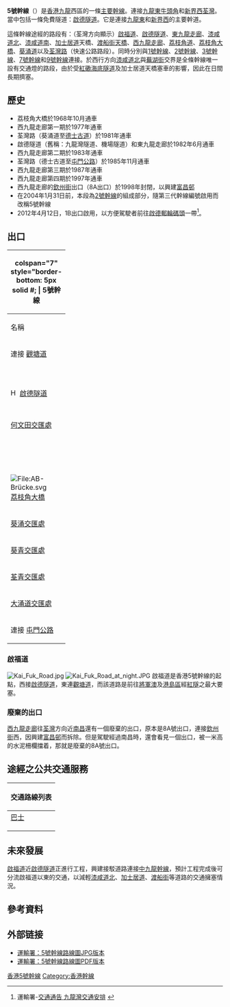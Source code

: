 {{Infobox road2
| country = HKG
| name = 5號幹線
| type = route
| route = 5
| map = HK Route5 map.svg
| map_notes = 5號幹線示意圖
| length_km = 17.9
| established = 1968年
| history = 1960年代動工建造
| terminus_a = [[觀塘區|觀塘區]][[牛頭角|牛頭角]]（[[7號幹線|7號幹線]]出口5D）
| junction = 30個出口
| direction_a = 東
| terminus_b = [[荃灣區|荃灣區]][[柴灣角|柴灣角]]（[[9號幹線|9號幹線]]出口24A）
| direction_b = 西
}}
'''5號幹線'''（{{lang-en|'''Route 5'''}}）是[[香港|香港]][[九龍|九龍]]西區的一條[[香港幹線編號系統|主要幹線]]。連接[[九龍東|九龍東]][[牛頭角|牛頭角]]和[[新界西|新界西]][[荃灣|荃灣]]。當中包括一條免費隧道：[[啟德隧道|啟德隧道]]。它是連接[[九龍東|九龍東]]和[[新界西|新界西]]的主要幹道。

這條幹線途經的路段有：（荃灣方向顯示）[[啟福道|啟福道]]、[[啟德隧道|啟德隧道]]、[[東九龍走廊|東九龍走廊]]、[[漆咸道|漆咸道北]]、[[漆咸道|漆咸道南]]、[[加士居道|加士居道]]天橋、[[渡船街_(香港)|渡船街天橋]]、[[西九龍走廊|西九龍走廊]]、[[荔枝角道|荔枝角道]]、[[荔枝角大橋|荔枝角大橋]]、[[葵涌道|葵涌道]]以及[[荃灣路|荃灣路]]（快速公路路段）。同時分別與[[1號幹線|1號幹線]]、[[2號幹線|2號幹線]]、[[3號幹線|3號幹線]]、[[7號幹線|7號幹線]]和[[9號幹線|9號幹線]]連接。於西行方向[[漆咸道|漆咸道北]]與[[蕪湖街|蕪湖街]]交界是全條幹線唯一設有交通燈的路段，由於受[[海底隧道_(香港)|紅磡海底隧道]]及加士居道天橋塞車的影響，因此在日間長期擠塞。

== 歷史 ==
* 荔枝角大橋於1968年10月通車
* 西九龍走廊第一期於1977年通車
* 荃灣路（葵涌道至[[德士古道|德士古道]]）於1981年通車
* 啟德隧道（舊稱：九龍灣隧道、機場隧道）和東九龍走廊於1982年6月通車
* 西九龍走廊第二期於1983年通車
* 荃灣路（德士古道至[[屯門公路|屯門公路]]）於1985年11月通車
* 西九龍走廊第三期於1987年通車
* 西九龍走廊第四期於1997年通車
* 西九龍走廊的[[欽州街|欽州街]]出口（8A出口）於1998年封閉，以興建[[富昌邨|富昌邨]]
* 在2004年1月31日前，本段為[[香港幹線編號系統#.E7.AC.AC.E4.BA.8C.E4.BB.A3.E5.B9.B9.E7.B7.9A.E7.B7.A8.E8.99.9F.E7.B3.BB.E7.B5.B1.EF.BC.881974.E5.B9.B4.E8.87.B32004.E5.B9.B41.E6.9C.8831.E6.97.A5.EF.BC.89|2號幹線]]的組成部分，隨第三代幹線編號啟用而改稱5號幹線
* 2012年4月12日，1B出口啟用，以方便駕駛者前往[[啟德郵輪碼頭|啟德郵輪碼頭]]一帶<ref>運輸署-[http://www.td.gov.hk/tc/traffic_notices/index_id_29452.html 交通通告 九龍灣交通安排] {{Wayback|url=http://www.td.gov.hk/tc/traffic_notices/index_id_29452.html |date=20151117175334 }}</ref>。

== 出口 ==
{| class="wikitable" style="width:auto;margin:0.5em auto;font-size:95%;text-align:center;"
! colspan="7"  style="border-bottom: 5px solid #{{Hkroutecolor|5}}; |{{香港幹線標誌|5|size=24px|valign=middle}} 5號幹線
|- style="text-align:center;"
! rowspan="2" width=90|名稱
! colspan="3" | 往[[荃灣|荃灣]]（[[柴灣角|柴灣角]]）方向 !! colspan="3" | 往[[觀塘|觀塘]]（[[牛頭角|牛頭角]]）方向
|- style="text-align:center;"
! width=30 | 編號 
! width=170| 連接道路!! width="170" | 前往地區 !! width=170 | 前往地區 
! width=170| 連接道路!! width="30" | 編號
|- style="text-align:center;"
! colspan="7" |連接 {{香港幹線標誌|7}} [[觀塘道|觀塘道]]
|-
|
| 
| ||  || [[觀塘商貿區|觀塘商貿區]] 
|[[偉業街|偉業街]]
| 1A
|-
|
| 
| ||  || [[啟德郵輪碼頭|郵輪碼頭]]
|[[常怡道|常怡道]]
| 1B
|-
|
| 
| ||  || [[將軍澳|將軍澳]]、[[東區_(香港)|香港（東）]] 
|[[觀塘繞道|觀塘繞道]] {{香港幹線標誌|2}}
| 1C
|-
|
| 
| ||  || [[九龍灣|九龍灣]] 
|[[宏光道|宏光道]]
| 1D
|-
|
| 2 
|[[啟祥道|啟祥道]]
|[[九龍灣|九龍灣]]||[[沙田_(香港)|沙田]]、[[九龍灣|九龍灣]]
|[[啟祥道|啟祥道]]
| 2
|- style="text-align:center;"
! colspan="7" |[[File:HK_Tunnel_black_no_box.svg|17px]] [[啟德隧道|啟德隧道]]
|-
|
| 
| ||  ||[[九龍城|九龍城]]
|[[宋皇臺道|宋皇臺道]]
| 2A
|-
|
| 3 
|[[新山道|新山道]]
|colspan=2|[[土瓜灣|土瓜灣]]
|[[九龍城道|九龍城道]]
| 3
|-
| rowspan="4" |[[何文田交匯處|何文田交匯處]]
| 
| ||  ||[[九龍城|九龍城]]
|[[漆咸道北|漆咸道北]]
| 3A
|-
| 4 
|[[平治街|平治街]]
|colspan=2|[[何文田|何文田]]
|[[仁風街|仁風街]]
| 4
|-
| 5 
| [[蕪湖街|蕪湖街]] 
|colspan=2|[[紅磡|紅磡]]
|[[機利士南路|機利士南路]]
| 5
|-
| 6 
|[[康莊道|康莊道]] {{SR|1}}
|[[灣仔|香港 (中)]] 、[[尖沙咀東|尖沙咀 (東)]]、[[紅磡站|紅磡站]]||[[灣仔|香港 (中)]] 、[[尖沙咀東|尖沙咀 (東)]]、[[紅磡站|紅磡站]]、[[紅磡灣|紅磡灣]]
|[[康莊道|康莊道]] {{SR|1}}
| 6
|-
|
| 6A 
|[[漆咸道南|漆咸道南]]
|[[香港體育館|香港體育館]]、[[紅磡站|紅磡站]]、[[尖沙咀|尖沙咀]]|| 
| ||
|-
|
| 6B
|rowspan=2|[[加士居道|加士居道]]
|[[大嶼山|大嶼山]]、[[西環|香港 (西)]]、[[何文田|何文田]]、[[油麻地|油麻地]]|| 
| ||
|-
|
| 6C
|[[油麻地|油麻地]]|| 
|  ||
|-
|
| 6D
|[[渡船街_(香港)|渡船街]]、[[翱翔道|翱翔道]]
|[[油麻地|油麻地]]、[[旺角|旺角(西)]]、[[西環|香港(西)]]|| 
|  ||
|-
|
| 
|  ||  ||[[尖沙咀|尖沙咀]]、[[西環|香港 (西)]]、[[九龍站_(港鐵)|機場快線站]]
|[[渡船街_(香港)|渡船街]]
| 6E
|-
|
| 7A
|[[渡船街_(香港)|渡船街]]
|[[旺角|旺角]]、[[大角咀|大角咀]]、[[深水埗|深水埗]]|| 
|  ||
|-
|
| 
|  ||  ||[[油麻地|油麻地]]
|[[塘尾道|塘尾道]]
| 7B
|-
|
| 
|  ||  ||[[旺角|旺角]]
|[[太子道西|太子道西]]、[[歌詩舞街|歌詩舞街]]
| 7C
|-
|
| 
|  ||  ||[[長沙灣|長沙灣]]
|[[荔枝角道|荔枝角道]]
| 8B
|-
|
| 
|  ||  ||colspan=2|[[長沙灣道|長沙灣道]]|| 8C
|-
|
| 9
|[[荔枝角道|荔枝角道]]
|[[荔枝角|荔枝角]]、沙田 ||[[美孚_(香港)|美孚]]、[[沙田_(香港)|沙田]]
|[[美荔道|美荔道]]、[[長沙灣道|長沙灣道]]
| 9
|- style="text-align:center;"
! colspan="7" |[[File:AB-Brücke.svg|File:AB-Brücke.svg]] [[荔枝角大橋|荔枝角大橋]]
|-
| rowspan="4" |[[葵涌交匯處|葵涌交匯處]]
| rowspan="2" | 9A
|[[貨櫃碼頭南路|貨櫃碼頭南路]]
|[[葵青貨櫃碼頭|貨櫃碼頭]]|| 
| ||
|-
|[[荔景山路|荔景山路]]
|[[荔景|荔景]]、[[瑪嘉烈醫院|瑪嘉烈醫院]]
|
|
|
|-
| 
|  ||  ||[[沙田_(香港)|沙田]]、[[觀塘|觀塘]]
|[[呈祥道|呈祥道]] {{SR|7}}|| rowspan="2" | 9B
|-
|
|
|
|[[葵青貨櫃碼頭|貨櫃碼頭]]、[[荔景|荔景]]、[[瑪嘉烈醫院|瑪嘉烈醫院]]
|[[貨櫃碼頭南路|貨櫃碼頭南路]]
|-
| rowspan="4" |[[葵青交匯處|葵青交匯處]]
| 9C
|[[貨櫃碼頭南路|貨櫃碼頭南路]]、[[葵涌道|葵涌道]]
|[[葵涌|葵涌]]、[[沙田_(香港)|沙田]]|| 
|  ||
|-
| 
|  ||  ||[[尖沙咀|尖沙咀]]、[[西環|香港 (西)]]、[[大嶼山|大嶼山]] 
|[[青葵公路|青葵公路]] {{香港幹線標誌|3}}
| 9D
|-
| rowspan="2" | 10
| rowspan="2" |[[葵青路|葵青路]]、[[興芳路|興芳路]]
| rowspan="2" |[[長青邨|青衣 (南)]]||[[葵涌|葵涌]]
|[[葵喜街|葵喜街]]
| rowspan="2" | 10
|-
|[[青衣島|青衣]]、[[香港國際機場|機場]]
|[[葵青路|葵青路]]、[[興芳路|興芳路]]
|-
| rowspan="2" |[[荃青交匯處|荃青交匯處]]
| 11
|[[德士古道|德士古道]]、[[青荃路|青荃路]]
|[[青衣站|機場快線站]]、[[青衣島|青衣]]、[[大嶼山|大嶼山]]、[[荃灣西|荃灣（南）]]||[[荃灣|荃灣 (東)]]、[[沙田_(香港)|沙田]]、[[青衣島|青衣]]、[[青衣站|機場快線站]]、[[香港國際機場|機場]]
|[[德士古道|德士古道]]、[[青荃路|青荃路]]
| 11
|-
| 11A
|[[德士古道|德士古道]] (天橋)
|[[荃灣|荃灣（東）]]、[[沙田_(香港)|沙田]]、[[石崗|石崗]]|| 
|  ||
|-
|[[大涌道交匯處|大涌道交匯處]]
| 12
|[[大涌道|大涌道]]、[[海興道|海興道]]
|[[荃灣|荃灣（西）]]、[[荃灣西站|荃灣西站]]||[[荃灣|荃灣（中）]]、[[沙田_(香港)|沙田]]
|[[大涌道|大涌道]]、[[海興道|海興道]]
| 12
|- style="text-align:center;"
! colspan="7" | 連接 {{香港幹線標誌|9}} [[屯門公路|屯門公路]]
|}

=== 啟福道 ===
[[File:Kai_Fuk_Road.jpg|thumb]]
[[File:Kai_Fuk_Road_at_night.JPG|thumb]]
啟福道是香港5號幹線的起點，西接[[啟德隧道|啟德隧道]]，東連[[觀塘道|觀塘道]]，而該道路是前往[[將軍澳|將軍澳]]及[[香港島|港島區]]經[[海底隧道_(香港)|紅隧]]之最大要塞。
===廢棄的出口===
[[西九龍走廊|西九龍走廊]]往[[荃灣|荃灣]]方向近[[南昌邨|南昌]]還有一個廢棄的出口，原本是8A號出口，連接[[欽州街|欽州街]]西，因興建[[富昌邨|富昌邨]]而拆除。但是駕駛經過南昌時，還會看見一個出口，被一米高的水泥柵欄擋着，那就是廢棄的8A號出口。

== 途經之公共交通服務 ==
{| class="mw-collapsible mw-collapsed wikitable" style="background:white; margin: 0 auto; width: auto;"  
! 交通路線列表
|-
|
;[[香港巴士|巴士]]
{{九龍新界巴士簡單列表|2E|5|5A|5P|5X|6C|6F|11|11X|13X|14|14X|15A|15X|26|26X|28|30|30X|32|33|33A|33B|35X|36A|36X|37|38A|40|40A|41|41A|42|42A|43C|44|52X|58X|59X|60X|61P|63X|66X|67X|68X|69X|93K|98D|98P|202|213X|215P|215X|219X|224X|230X|234C|234D|234P|234X|237A|238P|238X|240X|242X|252B|258X|259B|259C|260B|260X|261B|265B|268M|268X|269X|272P|290|290A|290B|290X|292P|296D|297|297P|701|701A|701R|701S|795P|795X|796P|W2|N237|N252|N260|N269|N290|N796}}
{{過海隧道巴士簡單列表|101|101R|101X|102|102P|102R|103|104|106|106A|106P|107|107P|108|109|110|111|111P|112|115|115P|116|117|118|118P|171|171A|171P|608|608P|930|930A|930B|930X|933|934|934A|935|936|936A|N118|N121|N122|N171|N368|N930}}
{{大嶼山巴士簡單列表|A21|A22|A23|E21|E21A|E21C|E21X|E23|E23A|E32A|N11|N21|N21A|N23|NA21}}
|}

== 未來發展 ==
[[啟福道|啟福道]]近[[啟德隧道|啟德隧道]]正進行工程，興建接駁道路連接[[中九龍幹線|中九龍幹線]]，預計工程完成後可分流啟福道以東的交通，以減輕[[漆咸道北|漆咸道北]]、[[加士居道|加士居道]]、[[渡船街_(香港)|渡船街]]等道路的交通擁塞情況。

== 參考資料 ==
{{Reflist}}

== 外部链接 ==
* [http://www.td.gov.hk/mini_site/hksrens/2008/TC/images/Route5.jpg 運輸署：5號幹線路線圖JPG版本] {{Wayback|url=http://www.td.gov.hk/mini_site/hksrens/2008/TC/images/Route5.jpg |date=20160315233826 }}
* [http://www.td.gov.hk/mini_site/hksrens/2008/TC/images/Route5.pdf 運輸署：5號幹線路線圖PDF版本] {{Wayback|url=http://www.td.gov.hk/mini_site/hksrens/2008/TC/images/Route5.pdf |date=20160304201824 }}

{{香港幹線}}
{{香港5號幹線}}

[[Category:香港5號幹線|]]
[[Category:香港幹線|Category:香港幹線]]